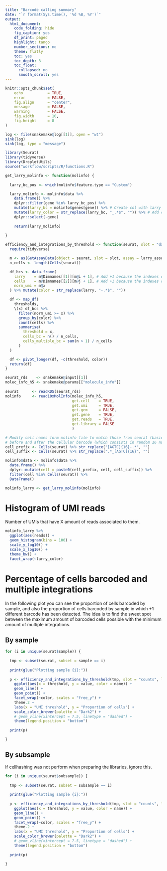 ```yaml
---
title: "Barcode calling summary"
date: "`r format(Sys.time(), '%d %B, %Y')`"
output:
  html_document:
    code_folding: hide
    fig_caption: yes
    df_print: paged
    highlight: tango
    number_sections: no
    theme: flatly
    toc: yes
    toc_depth: 3
    toc_float:
      collapsed: no
      smooth_scroll: yes
---
```


```r
knitr::opts_chunk$set(
    echo           = TRUE,
    error          = FALSE,
    fig.align      = "center",
    message        = FALSE,
    warning        = FALSE,
    fig.width      = 10,
    fig.height     = 8
)
```

```r
log <- file(snakemake@log[[1]], open = "wt")
sink(log)
sink(log, type = "message")
```

```r
library(Seurat)
library(tidyverse)
library(DropletUtils)
source("workflow/scripts/R/functions.R")
```

```r
get_larry_molinfo <- function(molinfo) {
  
  larry_bc_pos <- which(molinfo$feature.type == "Custom")

  larry_molinfo <- molinfo$data %>% 
    data.frame() %>% 
    dplyr::filter(gene %in% larry_bc_pos) %>% 
    mutate(larry_bc = molinfo$genes[gene]) %>% # Create col with larry bc name instead of idx from molinfo$genes
    mutate(larry_color = str_replace(larry_bc, "_.*$", "")) %>% # Add color information to split barcodes
    dplyr::select(-gene)
  
    return(larry_molinfo)
  
}

efficiency_and_integrations_by_threshold <- function(seurat, slot = "data", larry_assay = "Larry", thresholds = seq(0, 10, 0.1)) {
  require(tidyverse)

  m <- as(GetAssayData(object = seurat, slot = slot, assay = larry_assay), "dgTMatrix")
  n_cells <- length(Cells(seurat))

  df_bcs <- data.frame(
    larry    = m@Dimnames[[1]][m@i + 1], # Add +1 because the indexes of the dgTMatrix are 0-based
    cells    = m@Dimnames[[2]][m@j + 1], # Add +1 because the indexes of the dgTMatrix are 0-based
    norm_umi = m@x
  ) %>% mutate(color = str_replace(larry, "-.*$", ""))

  df <- map_df(
    thresholds,
    \(x) df_bcs %>%
      filter(norm_umi >= x) %>%
      group_by(color) %>%
      count(cells) %>%
      summarise(
        threshold = x,
        cells_bc = n() / n_cells,
        cells_multiple_bc = sum(n > 1) / n_cells
      )
  )

  df <- pivot_longer(df, -c(threshold, color))
  return(df)
}
```

```r
seurat_rds    <- snakemake@input[[1]]
molec_info_h5 <- snakemake@params[["molecule_info"]]
  
seurat      <- readRDS(seurat_rds)
molinfo     <- read10xMolInfo(molec_info_h5,
                              get.cell    = TRUE,
                              get.umi     = TRUE,
                              get.gem     = FALSE,
                              get.gene    = TRUE,
                              get.reads   = TRUE,
                              get.library = FALSE
                              )

# Modify cell names form molinfo file to match those from seurat (basically add whatever is)
# before and after the cellular barcode (which consists in random 16 nucleotides, by now)
cell_prefix <- Cells(seurat) %>% str_replace("[AGTC]{16}-.*", "")
cell_suffix <- Cells(seurat) %>% str_replace(".*_[AGTC]{16}", "")

molinfo$data <- molinfo$data %>% 
  data.frame() %>%
  dplyr::mutate(cell = paste0(cell_prefix, cell, cell_suffix)) %>% 
  filter(cell %in% Cells(seurat)) %>% 
  DataFrame()

molinfo_larry <- get_larry_molinfo(molinfo)
```


# Histogram of UMI reads

Number of UMIs that have X amount of reads associated to them.

```r
molinfo_larry %>% 
  ggplot(aes(reads)) + 
  geom_histogram(bins = 100) +
  scale_y_log10() +
  scale_x_log10() +
  theme_bw() +
  facet_wrap(~larry_color)
```

# Percentage of cells barcoded and multiple integrations

In the following plot you can see the proportion of cells barcoded by sample, and also the proportion of cells barcoded by sample in which +1 different barcode has been detected. The idea is to find the sweet spot between the maximum amount of barcoded cells possible with the minimum amount of multiple integrations.

## By sample

```r
for (i in unique(seurat$sample)) {
  
  tmp <- subset(seurat, subset = sample == i)
  
  print(glue("Plotting sample {i}:"))
  
  p <- efficiency_and_integrations_by_threshold(tmp, slot = "counts", larry_assay = "Larry_filt", thresholds = seq(1, 10, 1)) %>%
    ggplot(aes(x = threshold, y = value, color = name)) +
    geom_line() +
    geom_point() +
    facet_wrap(~color, scales = "free_y") +
    theme.2 +
    labs(x = "UMI threshold", y = "Proportion of cells") +
    scale_color_brewer(palette = "Dark2") +
    # geom_vline(xintercept = 7.5, linetype = "dashed") +
    theme(legend.position = "bottom")
  
  print(p)

}
```

## By subsample

If cellhashing was not perform when preparing the libraries, ignore this.

```r
for (i in unique(seurat$subsample)) {
  
  tmp <- subset(seurat, subset = subsample == i)
  
  print(glue("Plotting sample {i}:"))
  
  p <- efficiency_and_integrations_by_threshold(tmp, slot = "counts", larry_assay = "Larry_filt", thresholds = seq(1, 10, 1)) %>%
    ggplot(aes(x = threshold, y = value, color = name)) +
    geom_line() +
    geom_point() +
    facet_wrap(~color, scales = "free_y") +
    theme.2 +
    labs(x = "UMI threshold", y = "Proportion of cells") +
    scale_color_brewer(palette = "Dark2") +
    # geom_vline(xintercept = 7.5, linetype = "dashed") +
    theme(legend.position = "bottom")
  
  print(p)

}
```